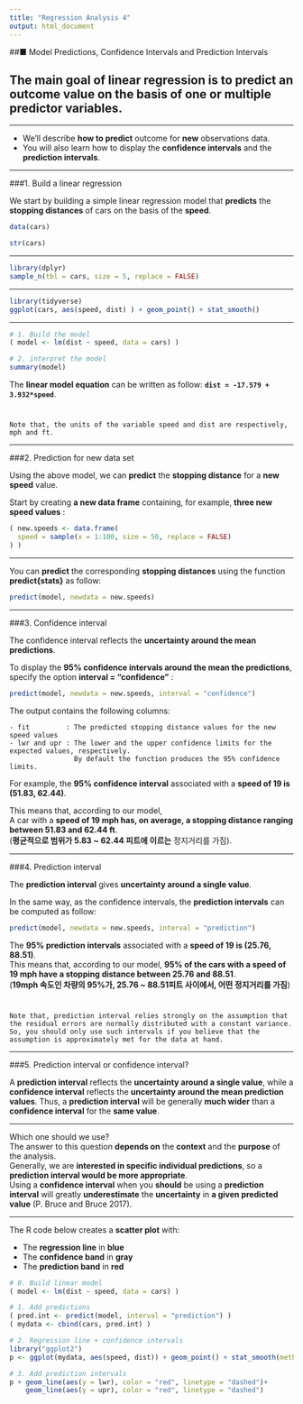 ---
title: "Regression Analysis 4"
output: html_document
---

##■ Model Predictions, Confidence Intervals and Prediction Intervals

The **main goal** of **linear regression** is to **predict** an outcome value on the basis of one or multiple **predictor variables**.
---

---

+ We’ll describe **how to predict** outcome for **new** observations data.  
+ You will also learn how to display the **confidence intervals** and the **prediction intervals**.

---

###1. Build a linear regression

We start by building a simple linear regression model that **predicts** the **stopping distances** of cars on the basis of the **speed**.

```{r eval=TRUE, include=TRUE, echo=TRUE, message=FALSE, warning=FALSE}

data(cars)

str(cars)
```

---

```{r eval=TRUE, include=TRUE, echo=TRUE, message=FALSE, warning=FALSE}

library(dplyr)
sample_n(tbl = cars, size = 5, replace = FALSE)
```

---

```{r eval=TRUE, include=TRUE, echo=TRUE, message=FALSE, warning=FALSE}

library(tidyverse)
ggplot(cars, aes(speed, dist) ) + geom_point() + stat_smooth()
```

---

```{r eval=TRUE, include=TRUE, echo=TRUE, message=FALSE, warning=FALSE}

# 1. Build the model
( model <- lm(dist ~ speed, data = cars) )

# 2. interpret the model
summary(model)
```

The **linear model equation** can be written as follow: **`dist = -17.579 + 3.932*speed`**.

#
    Note that, the units of the variable speed and dist are respectively, mph and ft.

---

###2. Prediction for new data set

Using the above model, we can **predict** the **stopping distance** for a **new speed** value.

Start by creating **a new data frame** containing, for example, **three new speed values** :

```{r eval=TRUE, include=TRUE, echo=TRUE, message=FALSE, warning=FALSE}

( new.speeds <- data.frame(
  speed = sample(x = 1:100, size = 50, replace = FALSE)
) )
```

---

You can **predict** the corresponding **stopping distances** using the function **predict{stats}** as follow:

```{r eval=TRUE, include=TRUE, echo=TRUE, message=FALSE, warning=FALSE}

predict(model, newdata = new.speeds)
```

---

###3. Confidence interval

The confidence interval reflects the **uncertainty around the mean predictions**. 

To display the **95% confidence intervals around the mean the predictions**,  
specify the option **interval = "confidence"** :

```{r eval=TRUE, include=TRUE, echo=TRUE, message=FALSE, warning=FALSE}

predict(model, newdata = new.speeds, interval = "confidence")
```

The output contains the following columns:

    - fit         : The predicted stopping distance values for the new speed values
    - lwr and upr : The lower and the upper confidence limits for the expected values, respectively. 
                    By default the function produces the 95% confidence limits.

For example, the **95% confidence interval** associated with a **speed of 19 is (51.83, 62.44)**.

This means that, according to our model,  
A car with a **speed of 19 mph has, on average, a stopping distance ranging between 51.83 and 62.44 ft**.  
(**평균적으로 범위가 5.83 ~ 62.44 피트에 이르는** 정지거리를 가짐).

---

###4. Prediction interval

The **prediction interval** gives **uncertainty around a single value**. 

In the same way, as the confidence intervals, the **prediction intervals** can be computed as follow:

```{r eval=TRUE, include=TRUE, echo=TRUE, message=FALSE, warning=FALSE}

predict(model, newdata = new.speeds, interval = "prediction")
```

The **95% prediction intervals** associated with a **speed of 19 is (25.76, 88.51)**.  
This means that, according to our model, **95% of the cars with a speed of 19 mph have a stopping distance between 25.76 and 88.51**.  
(**19mph 속도인 차량의 95%가, 25.76 ~ 88.51피트 사이에서, 어떤 정지거리를 가짐**)

#
    Note that, prediction interval relies strongly on the assumption that the residual errors are normally distributed with a constant variance. So, you should only use such intervals if you believe that the assumption is approximately met for the data at hand.

---

###5. Prediction interval or confidence interval?

A **prediction interval** reflects the **uncertainty around a single value**, while a **confidence interval** reflects the **uncertainty around the mean prediction values**. Thus, a **prediction interval** will be generally **much wider** than a **confidence interval** for the **same value**.

---

Which one should we use?  
The answer to this question **depends on** the **context** and the **purpose** of the analysis.  
Generally, we are **interested in specific individual predictions**, so a **prediction interval would be more appropriate**.  
Using a **confidence interval** when you **should** be using a **prediction interval** will greatly **underestimate** the **uncertainty** in **a given predicted value** (P. Bruce and Bruce 2017).

---

The R code below creates a **scatter plot** with:

  - The **regression line** in **blue**
  - The **confidence band** in **gray**
  - The **prediction band** in **red**
  
```{r eval=TRUE, include=TRUE, echo=TRUE, message=FALSE, warning=FALSE}

# 0. Build linear model 
( model <- lm(dist ~ speed, data = cars) )

# 1. Add predictions 
( pred.int <- predict(model, interval = "prediction") )
( mydata <- cbind(cars, pred.int) )

# 2. Regression line + confidence intervals
library("ggplot2")
p <- ggplot(mydata, aes(speed, dist)) + geom_point() + stat_smooth(method = lm)

# 3. Add prediction intervals
p + geom_line(aes(y = lwr), color = "red", linetype = "dashed")+
    geom_line(aes(y = upr), color = "red", linetype = "dashed")
```

